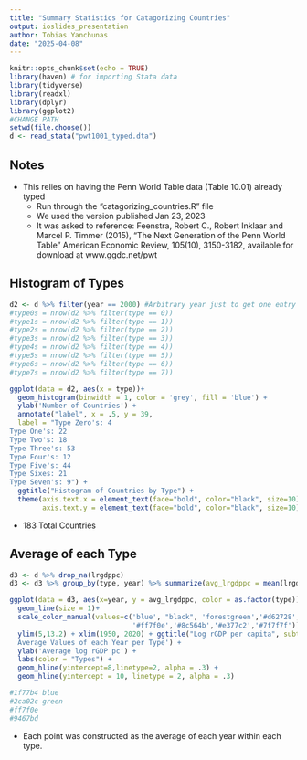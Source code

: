 ```yaml
---
title: "Summary Statistics for Catagorizing Countries"
output: ioslides_presentation
author: Tobias Yanchunas
date: "2025-04-08"
---
```


```r
knitr::opts_chunk$set(echo = TRUE)
library(haven) # for importing Stata data
library(tidyverse)
library(readxl)
library(dplyr)
library(ggplot2)
#CHANGE PATH
setwd(file.choose())
d <- read_stata("pwt1001_typed.dta")


```

## Notes

- This relies on having the Penn World Table data (Table 10.01) already typed
  - Run through the "catagorizing_countries.R" file
  - We used the version published Jan 23, 2023
  - It was asked to reference: Feenstra, Robert C., Robert Inklaar and Marcel P. Timmer (2015), "The Next Generation of the Penn World Table" American Economic Review, 105(10), 3150-3182, available for download at www.ggdc.net/pwt
  
  
## Histogram of Types

```r
d2 <- d %>% filter(year == 2000) #Arbitrary year just to get one entry per country
#type0s = nrow(d2 %>% filter(type == 0))
#type1s = nrow(d2 %>% filter(type == 1))
#type2s = nrow(d2 %>% filter(type == 2))
#type3s = nrow(d2 %>% filter(type == 3))
#type4s = nrow(d2 %>% filter(type == 4))
#type5s = nrow(d2 %>% filter(type == 5))
#type6s = nrow(d2 %>% filter(type == 6))
#type7s = nrow(d2 %>% filter(type == 7))

ggplot(data = d2, aes(x = type))+
  geom_histogram(binwidth = 1, color = 'grey', fill = 'blue') + 
  ylab('Number of Countries') + 
  annotate("label", x = .5, y = 39, 
  label = "Type Zero's: 4
Type One's: 22
Type Two's: 18
Type Three's: 53
Type Four's: 12
Type Five's: 44
Type Sixes: 21
Type Seven's: 9") + 
  ggtitle("Histogram of Countries by Type") + 
  theme(axis.text.x = element_text(face="bold", color="black", size=10),
        axis.text.y = element_text(face="bold", color="black", size=10)) + scale_x_continuous(name = 'Type', breaks = c(0,1,2,3,4,5,6,7))

```

* 183 Total Countries

## Average of each Type
```r
d3 <- d %>% drop_na(lrgdppc)
d3 <- d3 %>% group_by(type, year) %>% summarize(avg_lrgdppc = mean(lrgdppc))

ggplot(data = d3, aes(x=year, y = avg_lrgdppc, color = as.factor(type)))+
  geom_line(size = 1)+
  scale_color_manual(values=c('blue', "black", 'forestgreen','#d62728',
                              '#ff7f0e','#8c564b','#e377c2','#7f7f7f'))+
  ylim(5,13.2) + xlim(1950, 2020) + ggtitle("Log rGDP per capita", subtitle='
  Average Values of each Year per Type') +
  ylab('Average log rGDP pc') + 
  labs(color = "Types") + 
  geom_hline(yintercept=8,linetype=2, alpha = .3) + 
  geom_hline(yintercept = 10, linetype = 2, alpha = .3) 

#1f77b4 blue
#2ca02c green
#ff7f0e
#9467bd
```

* Each point was constructed as the average of each year within each type.


